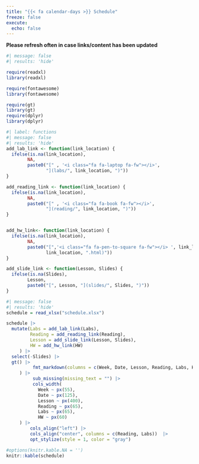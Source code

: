 ```yaml
---
title: "{{< fa calendar-days >}} Schedule"
freeze: false
execute: 
  echo: false
---
```


**Please refresh often in case links/content has been updated**

```r
#| message: false
#| results: 'hide'

require(readxl)
library(readxl)

require(fontawesome)
library(fontawesome)

require(gt)
library(gt)
require(dplyr)
library(dplyr)
```

```r
#| label: functions
#| message: false
#| results: 'hide'
add_lab_link <- function(link_location) {
  ifelse(is.na(link_location), 
        NA, 
        paste0("[" , '<i class="fa fa-laptop fa-fw"></i>', 
               "](labs/", link_location, ")"))
}

add_reading_link <- function(link_location) {
  ifelse(is.na(link_location), 
        NA, 
        paste0("[" , '<i class="fa fa-book fa-fw"></i>', 
               "](reading/", link_location, ")"))
}


add_hw_link<- function(link_location) {
  ifelse(is.na(link_location), 
        NA, 
        paste0("[",'<i class="fa fa-pen-to-square fa-fw"></i> ', link_location, "](hw/", 
               link_location, ".html)"))
}

add_slide_link <- function(Lesson, Slides) {
  ifelse(is.na(Slides), 
        Lesson, 
        paste0("[", Lesson, "](slides/", Slides, ")"))
}
```




```r
#| message: false
#| results: 'hide'
schedule = read_xlsx("schedule.xlsx")
```


```r
schedule |> 
  mutate(Labs = add_lab_link(Labs),
         Reading = add_reading_link(Reading),
         Lesson = add_slide_link(Lesson, Slides),
         HW = add_hw_link(HW)
     ) |> 
  select(-Slides) |>
  gt() |>
          fmt_markdown(columns = c(Week, Date, Lesson, Reading, Labs, HW)
     ) |>
          sub_missing(missing_text = "") |>
          cols_width(
            Week ~ px(55),
            Date ~ px(125),
            Lesson ~ px(400),
            Reading ~ px(65),
            Labs ~ px(65),
            HW ~ px(60)
     ) |>
         cols_align("left") |>
         cols_align("center", columns = c(Reading, Labs))  |>  
         opt_stylize(style = 1, color = "gray")
```



```r
#options(knitr.kable.NA = '')
knitr::kable(schedule)

```


